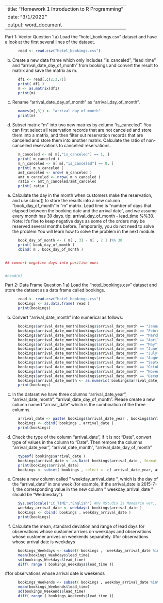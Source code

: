 
---
title: "Homework 1 Introduction to R Programming"
date: "3/1/2022"
output: word_document
---

Part 1: Vector
Question 1 
a)	Load the “hotel_bookings.csv” dataset and have a look at the first several lines of the dataset.
```{r}
      read <- read.csv("hotel_bookings.csv")
```

b)	Create a new data frame which only includes "is_canceled", "lead_time" and "arrival_date_day_of_month" from bookings and convert the result to matrix and save the matrix as m. 
```{r}
      df1 <- read[,c(2,3,7)]
      print( df1 )
      m <- as.matrix(df1)
      print(m)
```

c)	Rename "arrival_date_day_of_month" as "arrival_day_of_month".
```{r}
      names(m[,3]) <- "arrival_day_of_month"
      print(m)
```

d)	Subset matrix "m" into two new matrixs by column "is_canceled". You can first select all reservation records that are not canceled and store them into a matrix, and then filter out reservation records that are canceled and store them into another matrix. Calculate the ratio of non-cancelled reservations to cancelled reservations.
```{r}
      m_canceled <- m[ m[,"is_canceled"] == 1, ]
      print( m_canceled )
      m_n_canceled <- m[ m[,"is_canceled"] == 0, ]
      print( m_n_canceled )
      amt_canceled <- nrow( m_canceled )
      amt_n_canceled <- nrow( m_n_canceled )
      ratio <- amt_n_canceled/amt_canceled
      print( ratio )
```

e)	Calculate the day in the month when customers make the reservation, and use cbind() to store the results into a new column "book_day_of_month"in "m" matrix. Lead time is "number of days that elapsed between the booking date and the arrival date", and we assume every month has 30 days. tip: arrival_day_of_month - lead_time %%30. Note: It's fine to keep negative days as some of the orders may be reserved several months before. Temporarily, you do not need to solve the problem You will learn how to solve the problem in the next module. 
```{r}
      book_day_of_month <- ( m[ , 3] - m[ , 2 ] )%% 30
      print( book_day_of_month )
      cbind( m , book_day_of_month )
      

## convert negative days into positive ones


#head(m)
```

Part 2: Data Frame
Question 1 
a)	Load the “hotel_bookings.csv” dataset and store the dataset as a data frame called bookings.
```{r}
      read <- read.csv("hotel_bookings.csv")
      bookings <- as.data.frame( read )
      print(bookings)
```
b)	Convert "arrival_date_month" into numerical as follows:
```{r}
      bookings$arrival_date_month[bookings$arrival_date_month == "January"] <- 1
      bookings$arrival_date_month[bookings$arrival_date_month == "February"] <- 2
      bookings$arrival_date_month[bookings$arrival_date_month == "March"] <- 3
      bookings$arrival_date_month[bookings$arrival_date_month == "April"] <- 4
      bookings$arrival_date_month[bookings$arrival_date_month == "May"] <- 5
      bookings$arrival_date_month[bookings$arrival_date_month == "June"] <- 6
      bookings$arrival_date_month[bookings$arrival_date_month == "July"] <- 7
      bookings$arrival_date_month[bookings$arrival_date_month == "August"] <- 8
      bookings$arrival_date_month[bookings$arrival_date_month == "September"] <- 9
      bookings$arrival_date_month[bookings$arrival_date_month == "October"] <- 10
      bookings$arrival_date_month[bookings$arrival_date_month == "November"] <- 11
      bookings$arrival_date_month[bookings$arrival_date_month == "December"] <- 12
      bookings$arrival_date_month <- as.numeric( bookings$arrival_date_month)
      print(bookings)


```
c)	In the dataset we have three columns "arrival_date_year", "arrival_date_month", "arrival_date_day_of_month". Please create a new column named “arrival_date” which is the combination of the three columns. 
```{r}
      arrival_date <- paste( bookings$arrival_date_year , bookings$arrival_date_month, bookings$arrival_date_day_of_month , sep = "-")
      bookings <- cbind( bookings , arrival_date )
      print(bookings)
```
d)	Check the type of the column “arrival_date”, if it is not “Date”, convert type of values in the column to “Date”. Then remove the columns "arrival_date_year", "arrival_date_month", "arrival_date_day_of_month"
```{r}
      typeof( bookings$arrival_date )
      bookings$arrival_date <- as.Date( bookings$arrival_date , format = "%Y-%m-%d" )
      print(bookings$arrival_date)
      bookings <- subset( bookings , select = -c( arrival_date_year, arrival_date_month, arrival_date_day_of_month))
```
e)	Create a new column called " weekday_arrival_date ", which is the day of the “arrival_date” in one week (for example, if the arrival_date is 2015-7-1, the corresponding value in the new column " weekday_arrival_date " should be “Wednesday”).
```{r}
      Sys.setlocale("LC_TIME","English") #My RStudio is Mandarin ver., hence I add this line.
      weekday_arrival_date <- weekdays( bookings$arrival_date )
      bookings <- cbind( bookings , weekday_arrival_date )
      print(bookings)
```
f)	Calculate the mean, standard deviation and range of lead days for observations whose customer arrives on weekdays and observations whose customer arrives on weekends separately.
#for observations whose arrival date is weekdays
```{r}
      bookings_Weekdays <- subset( bookings , !weekday_arrival_date %in% c("Saturday","Sunday"))
      mean(bookings_Weekdays$lead_time)
      sd(bookings_Weekdays$lead_time)
      diff( range ( bookings_Weekdays$lead_time ))
```
#for observations whose arrival date is weekends
```{r}
      bookings_Weekends <- subset( bookings , weekday_arrival_date %in% c("Saturday","Sunday"))
      mean(bookings_Weekends$lead_time)
      sd(bookings_Weekends$lead_time)
      diff( range ( bookings_Weekends$lead_time ))
```





